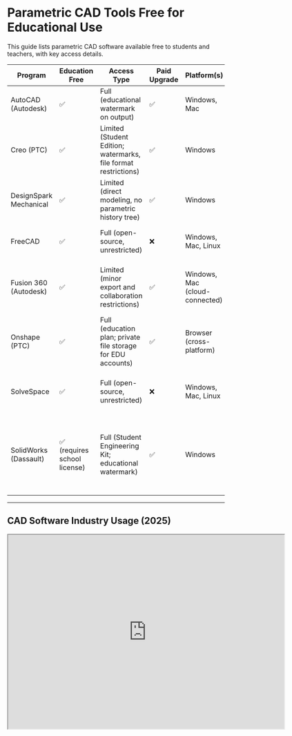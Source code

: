 
# Parametric CAD Tools Free for Educational Use

This guide lists parametric CAD software available free to students and teachers, with key access details.

| Program                   | Education Free                | Access Type                                                     | Paid Upgrade | Platform(s)                    | Standout Features                                                                               |
|---------------------------|-------------------------------|-----------------------------------------------------------------|--------------|--------------------------------|-------------------------------------------------------------------------------------------------|
| AutoCAD (Autodesk)        | ✅                           | Full (educational watermark on output)                          | ✅           | Windows, Mac                   | Industry-standard 2D CAD with basic 3D support.                                                 |
| Creo (PTC)                | ✅                           | Limited (Student Edition; watermarks, file format restrictions) | ✅           | Windows                        | High-end mechanical design and simulation tools.                                                |
| DesignSpark Mechanical    | ✅                           | Limited (direct modeling, no parametric history tree)           | ✅           | Windows                        | Lightweight mechanical CAD; easy learning curve.                                                |
| FreeCAD                   | ✅                           | Full (open-source, unrestricted)                                | ❌           | Windows, Mac, Linux            | Fully open-source modular parametric CAD.                                                       |
| Fusion 360 (Autodesk)     | ✅                           | Limited (minor export and collaboration restrictions)           | ✅           | Windows, Mac (cloud-connected) | Unified CAD/CAM/CAE; excellent for prototyping and manufacturing.                               |
| Onshape (PTC)             | ✅                           | Full (education plan; private file storage for EDU accounts)    | ✅           | Browser (cross-platform)       | Cloud-native full parametric CAD; real-time collaboration.                                      |
| SolveSpace                | ✅                           | Full (open-source, unrestricted)                                | ❌           | Windows, Mac, Linux            | Extremely lightweight constraint-based modeling.                                                |
| SolidWorks (Dassault)     | ✅ (requires school license) | Full (Student Engineering Kit; educational watermark)           | ✅           | Windows                        | Industry standard for mechanical engineering; strong assemblies, surfacing, simulation support. |

---

## CAD Software Industry Usage (2025)

<IFrame
  src="https://jamesd3d.github.io/info3dimages/cad_usage.html"
  width="640"
  height="450"
  title="CAD Software Industry Usage (2025)"
/>

## SolidWorks dominates mechanical CAD markets, followed by AutoCAD and the fast-growing Fusion 360. Open-source tools like FreeCAD and SolveSpace are increasingly important in education and hobbyist spaces.

